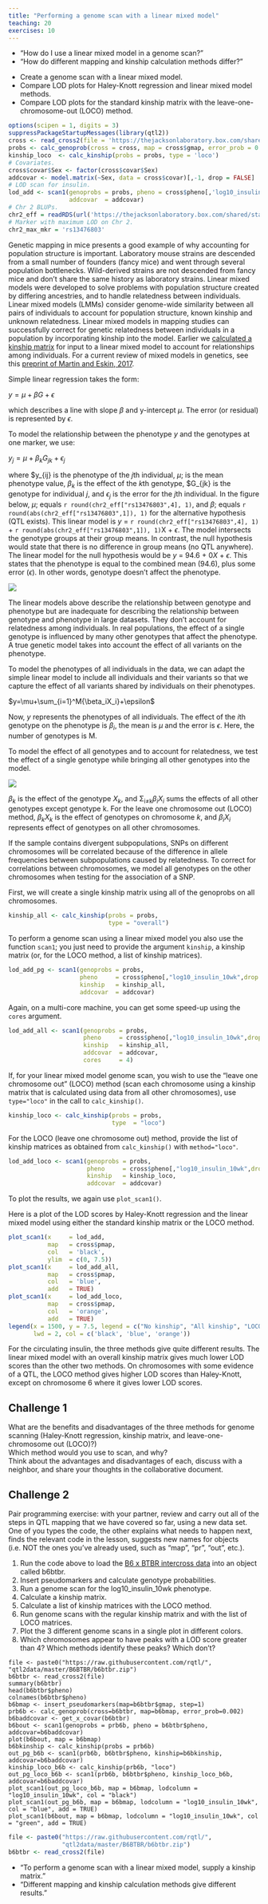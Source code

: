 ```yaml
---
title: "Performing a genome scan with a linear mixed model"
teaching: 20
exercises: 10
---
```


:::::::::::::::::::::::::::::::::::::: questions 

- "How do I use a linear mixed model in a genome scan?"
- "How do different mapping and kinship calculation methods differ?"

::::::::::::::::::::::::::::::::::::::::::::::::

::::::::::::::::::::::::::::::::::::: objectives

- Create a genome scan with a linear mixed model.
- Compare LOD plots for Haley-Knott regression and linear mixed model methods.
- Compare LOD plots for the standard kinship matrix with the 
leave-one-chromosome-out (LOCO) method.

::::::::::::::::::::::::::::::::::::::::::::::::


```r
options(scipen = 1, digits = 3)
suppressPackageStartupMessages(library(qtl2))
cross <- read_cross2(file = 'https://thejacksonlaboratory.box.com/shared/static/svw7ivp5hhmd7vb8fy26tc53h7r85wez.zip')
probs <- calc_genoprob(cross = cross, map = cross$gmap, error_prob = 0.002)
kinship_loco  <- calc_kinship(probs = probs, type = 'loco')
# Covariates.
cross$covar$Sex <- factor(cross$covar$Sex)
addcovar <- model.matrix(~Sex, data = cross$covar)[,-1, drop = FALSE]
# LOD scan for insulin.
lod_add <- scan1(genoprobs = probs, pheno = cross$pheno[,'log10_insulin_10wk',drop = FALSE], 
                 addcovar  = addcovar)
# Chr 2 BLUPs.
chr2_eff = readRDS(url('https://thejacksonlaboratory.box.com/shared/static/kxsizeu1papwb0q21f1zjde8nx5lhxvg.rds'))
# Marker with maximum LOD on Chr 2.
chr2_max_mkr = 'rs13476803'
```

Genetic mapping in mice presents a good example of why accounting for population 
structure is important. Laboratory mouse strains are descended from a small 
number of founders (fancy mice) and went through several population bottlenecks. 
Wild-derived strains are not descended from fancy mice and don't share the same 
history as laboratory strains. Linear mixed models were developed to solve 
problems with population structure created by differing ancestries, and to 
handle relatedness between individuals.  Linear mixed models (LMMs) consider 
genome-wide similarity between all pairs of individuals to account for 
population structure, known kinship and unknown relatedness. Linear mixed models 
in mapping studies can successfully correct for genetic relatedness between 
individuals in a population by incorporating kinship into the model. Earlier we 
[calculated a kinship matrix](https://smcclatchy.github.io/mapping/04-calc-kinship/) 
for input to a linear mixed model to account for relationships among 
individuals. For a current review of mixed models in genetics, see this 
[preprint of Martin and Eskin, 2017](https://www.biorxiv.org/content/early/2017/01/28/092106).

Simple linear regression takes the form:

$y = \mu + \beta G + \epsilon$

which describes a line with slope $\beta$ and y-intercept $\mu$. The error 
(or residual) is represented by $\epsilon$.

To model the relationship between the phenotype $y$ and the genotypes at one
marker, we use:

$y_j = \mu + \beta_k G_{jk} + \epsilon_j$
 

where $y_{ij} is the phenotype of the $j$th individual, $\mu$; 
is the mean phenotype value, $\beta_k$ is the effect of the 
$k$th genotype, $G_{jk} is the genotype for individual $j$, and 
$\epsilon_j$ is the error for the $j$th individual. In the figure 
below, $\mu$; equals `r round(chr2_eff["rs13476803",4], 1)`, and $\beta$; equals 
`r round(abs(chr2_eff["rs13476803",1]), 1)` for the alternative hypothesis 
(QTL exists). This linear model is $y$ = `r round(chr2_eff["rs13476803",4], 1)` + 
`r round(abs(chr2_eff["rs13476803",1]), 1)`X + $\epsilon$. The model intersects the 
genotype groups at their group means. In contrast, the null hypothesis would 
state that there is no difference in group means (no QTL anywhere). The linear 
model for the null hypothesis would be $y$ = 94.6 + 0$X$ + $\epsilon$. 
This states that the phenotype is equal to the combined mean (94.6), plus 
some error ($\epsilon$). In other words, genotype doesn't affect the phenotype.

<!-- DMG: Make this figure again using ggbeeswarm and the BTBR data on Chr 2 
at marker rs13476803. -->

![](fig/nullvalt.png)

The linear models above describe the relationship between genotype and phenotype 
but are inadequate for describing the relationship between genotype and 
phenotype in large datasets. They don't account for relatedness among 
individuals. In real populations, the effect of a single genotype is influenced 
by many other genotypes that affect the phenotype. A  true genetic model takes 
into account the effect of all variants on the phenotype. 

To model the phenotypes of all individuals in the data, we can adapt the simple 
linear model to include all individuals and their variants so that we capture 
the effect of all variants shared by individuals on their phenotypes.

$y=\mu+\sum_{i=1}^M{\beta_iX_i}+\epsilon$

Now, $y$ represents the phenotypes of all individuals. The effect of the 
$i$th genotype on the phenotype is $\beta_i$, the mean is $\mu$ and the error 
is $\epsilon$. Here, 
the number of genotypes is M.

To model the effect of all genotypes and to account for relatedness, we test the 
effect of a single genotype while bringing all other genotypes into the model.

![](fig/all-geno-model.png)

<i>&beta;<sub>k</sub></i> is the effect of the genotype <i>X<sub>k</sub></i>, 
and &Sigma;<sub>i&#8800;k</sub><i>&beta;<sub>i</sub>X<sub>i</sub></i> sums the 
effects of all other genotypes except genotype k. For the leave one chromosome 
out (LOCO) method, <i>&beta;<sub>k</sub></i><i>X<sub>k</sub></i> is the effect 
of genotypes on chromosome <i>k</i>, and 
<i>&beta;<sub>i</sub></i><i>X<sub>i</sub></i> represents effect of genotypes on 
all other chromosomes.

If the sample contains divergent subpopulations, SNPs on different chromosomes 
will be correlated because of the  difference in allele frequencies between 
subpopulations caused by relatedness. To correct for correlations between 
chromosomes, we model all genotypes on the other chromosomes when testing for 
the association of a SNP. 

First, we will create a single kinship matrix using all of the genoprobs on all
chromosomes.

```r
kinship_all <- calc_kinship(probs = probs, 
                            type = "overall")
```


To perform a genome scan using a linear mixed model you also use the function 
`scan1`; you just need to provide the argument `kinship`, a kinship matrix 
(or, for the LOCO method, a list of kinship matrices).

```r
lod_add_pg <- scan1(genoprobs = probs, 
                    pheno     = cross$pheno[,"log10_insulin_10wk",drop = FALSE], 
                    kinship   = kinship_all, 
                    addcovar  = addcovar)
```

Again, on a multi-core machine, you can get some speed-up using the `cores` 
argument.

```r
lod_add_all <- scan1(genoprobs = probs, 
                     pheno     = cross$pheno[,"log10_insulin_10wk",drop = FALSE], 
                     kinship   = kinship_all, 
                     addcovar  = addcovar, 
                     cores     = 4)
```

If, for your linear mixed model genome scan, you wish to use the "leave one 
chromosome out" (LOCO) method (scan each chromosome using a kinship matrix that 
is calculated using data from all other chromosomes), use `type="loco"` in the 
call to `calc_kinship()`.

<!-- DMG: We need more explanation here. We need to show that using the all-
chromosome kinship matrix puts the marker being tested in the mapping model
twice, and this erases the peak. -->

```r
kinship_loco <- calc_kinship(probs = probs, 
                             type  = "loco")
```

For the LOCO (leave one chromosome out) method, provide the list of kinship 
matrices as obtained from `calc_kinship()` with `method="loco"`.

```r
lod_add_loco <- scan1(genoprobs = probs, 
                      pheno     = cross$pheno[,"log10_insulin_10wk",drop = FALSE], 
                      kinship   = kinship_loco, 
                      addcovar  = addcovar)
```

To plot the results, we again use `plot_scan1()`.

Here is a plot of the LOD scores by Haley-Knott regression and the linear mixed 
model using either the standard kinship matrix or the LOCO method.

```r
plot_scan1(x     = lod_add,      
           map   = cross$pmap, 
           col   = 'black',
           ylim  = c(0, 7.5))
plot_scan1(x     = lod_add_all,  
           map   = cross$pmap, 
           col   = 'blue',   
           add   = TRUE)
plot_scan1(x     = lod_add_loco, 
           map   = cross$pmap, 
           col   = 'orange', 
           add   = TRUE)
legend(x = 1500, y = 7.5, legend = c("No kinship", "All kinship", "LOCO kinship"),
       lwd = 2, col = c('black', 'blue', 'orange'))
```


For the circulating insulin, the three methods give quite different 
results. The linear mixed model with an overall kinship matrix gives much lower 
LOD scores than the other two methods. On chromosomes with some evidence of a 
QTL, the LOCO method gives higher LOD scores than Haley-Knott, except on 
chromosome 6 where it gives lower LOD scores.

::::::::::::::::::::::::::::::::::::: challenge 

## Challenge 1

What are the benefits and disadvantages of the three 
methods for genome scanning (Haley-Knott regression,
kinship matrix, and leave-one-chromosome out (LOCO)?)  
Which method would you use to scan, and why?  
Think about the advantages and disadvantages of each,
discuss with a neighbor, and share your thoughts in the
collaborative document.

:::::::::::::::::::::::: solution 


:::::::::::::::::::::::::::::::::
::::::::::::::::::::::::::::::::::::::::::::::::

::::::::::::::::::::::::::::::::::::: challenge 

## Challenge 2

<!-- DMG: Ha! we were using the BTBR data anyway. Let's not load a second copy
of the data. Maybe we canb brainstorm about another challend. -->

Pair programming exercise: with your partner, review and carry 
out all of the steps in QTL mapping that we have covered so far,
using a new data set. One of you types the code, the other
explains what needs to happen next, finds the relevant code in
the lesson, suggests new names for objects (i.e. NOT the ones
you've already used, such as "map", "pr", "out", etc.).

1. Run the code above to load the 
[B6 x BTBR intercross data](https://github.com/rqtl/qtl2data/tree/master/B6BTBR) 
into an object called b6btbr.
2. Insert pseudomarkers and calculate genotype probabilities.
3. Run a genome scan for the log10_insulin_10wk phenotype.
4. Calculate a kinship matrix.
5. Calculate a list of kinship matrices with the LOCO method.
6. Run genome scans with the regular kinship matrix and with the
list of LOCO matrices.
7. Plot the 3 different genome scans in a single plot in 
different colors.
8. Which chromosomes appear to have peaks with a LOD score greater than 4? 
Which methods identify these peaks? Which don't?

:::::::::::::::::::::::: solution 

`file <- paste0("https://raw.githubusercontent.com/rqtl/", "qtl2data/master/B6BTBR/b6btbr.zip")`  
`b6btbr <- read_cross2(file)`  
`summary(b6btbr)`  
`head(b6btbr$pheno)`  
`colnames(b6btbr$pheno)`  
`b6bmap <- insert_pseudomarkers(map=b6btbr$gmap, step=1)`  
`prb6b <- calc_genoprob(cross=b6btbr, map=b6bmap, error_prob=0.002)`  
`b6baddcovar <- get_x_covar(b6btbr)`  
`b6bout <- scan1(genoprobs = prb6b, pheno = b6btbr$pheno, addcovar=b6baddcovar)`  
`plot(b6bout, map = b6bmap)`  
`b6bkinship <- calc_kinship(probs = prb6b)`  
`out_pg_b6b <- scan1(prb6b, b6btbr$pheno, kinship=b6bkinship, addcovar=b6baddcovar)`  
`kinship_loco_b6b <- calc_kinship(prb6b, "loco")`  
`out_pg_loco_b6b <- scan1(prb6b, b6btbr$pheno, kinship_loco_b6b, addcovar=b6baddcovar)`  
`plot_scan1(out_pg_loco_b6b, map = b6bmap, lodcolumn = "log10_insulin_10wk", col = "black")`  
`plot_scan1(out_pg_b6b, map = b6bmap, lodcolumn = "log10_insulin_10wk", col = "blue", add = TRUE)`  
`plot_scan1(b6bout, map = b6bmap, lodcolumn = "log10_insulin_10wk", col = "green", add = TRUE)`  


:::::::::::::::::::::::::::::::::

::::::::::::::::::::::::::::::::::::::::::::::::

<!-- DMG: Not sure what this is. -->

```r
file <- paste0("https://raw.githubusercontent.com/rqtl/",
               "qtl2data/master/B6BTBR/b6btbr.zip")
b6btbr <- read_cross2(file)
```

::::::::::::::::::::::::::::::::::::: keypoints 

- "To perform a genome scan with a linear mixed model, supply a kinship matrix."
- "Different mapping and kinship calculation methods give different results."

::::::::::::::::::::::::::::::::::::::::::::::::
